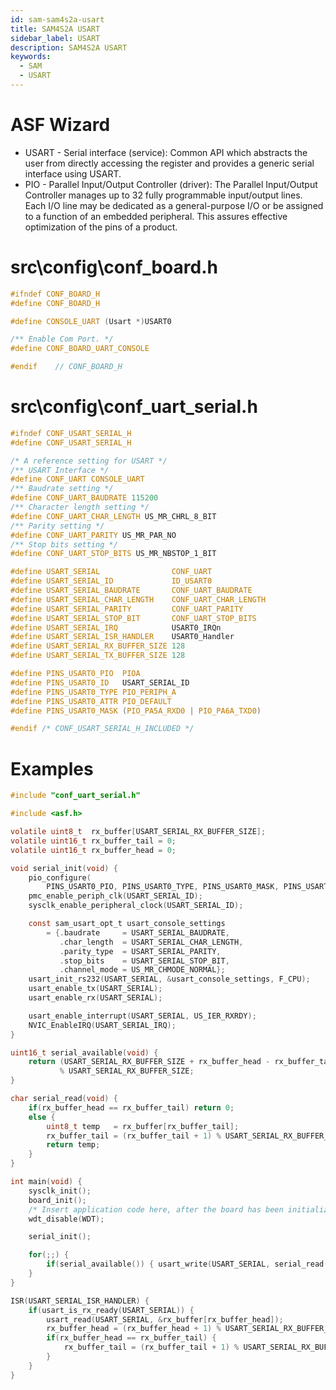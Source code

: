 ```yaml
---
id: sam-sam4s2a-usart
title: SAM4S2A USART
sidebar_label: USART
description: SAM4S2A USART
keywords:
  - SAM
  - USART
---
```


# ASF Wizard

- USART - Serial interface (service): Common API which abstracts the user from directly accessing the register and provides a generic serial interface using USART.
- PIO - Parallel Input/Output Controller (driver): The Parallel Input/Output Controller manages up to 32 fully programmable input/output lines. Each I/O line may be dedicated as a general-purpose I/O or be assigned to a function of an embedded peripheral. This assures effective optimization of the pins of a product.

# src\config\conf_board.h

```c
#ifndef CONF_BOARD_H
#define CONF_BOARD_H

#define CONSOLE_UART (Usart *)USART0

/** Enable Com Port. */
#define CONF_BOARD_UART_CONSOLE

#endif    // CONF_BOARD_H
```

# src\config\conf_uart_serial.h

```c
#ifndef CONF_USART_SERIAL_H
#define CONF_USART_SERIAL_H

/* A reference setting for USART */
/** USART Interface */
#define CONF_UART CONSOLE_UART
/** Baudrate setting */
#define CONF_UART_BAUDRATE 115200
/** Character length setting */
#define CONF_UART_CHAR_LENGTH US_MR_CHRL_8_BIT
/** Parity setting */
#define CONF_UART_PARITY US_MR_PAR_NO
/** Stop bits setting */
#define CONF_UART_STOP_BITS US_MR_NBSTOP_1_BIT

#define USART_SERIAL                CONF_UART
#define USART_SERIAL_ID             ID_USART0
#define USART_SERIAL_BAUDRATE       CONF_UART_BAUDRATE
#define USART_SERIAL_CHAR_LENGTH    CONF_UART_CHAR_LENGTH
#define USART_SERIAL_PARITY         CONF_UART_PARITY
#define USART_SERIAL_STOP_BIT       CONF_UART_STOP_BITS
#define USART_SERIAL_IRQ            USART0_IRQn
#define USART_SERIAL_ISR_HANDLER    USART0_Handler
#define USART_SERIAL_RX_BUFFER_SIZE 128
#define USART_SERIAL_TX_BUFFER_SIZE 128

#define PINS_USART0_PIO  PIOA
#define PINS_USART0_ID   USART_SERIAL_ID
#define PINS_USART0_TYPE PIO_PERIPH_A
#define PINS_USART0_ATTR PIO_DEFAULT
#define PINS_USART0_MASK (PIO_PA5A_RXD0 | PIO_PA6A_TXD0)

#endif /* CONF_USART_SERIAL_H_INCLUDED */
```

# Examples

```c
#include "conf_uart_serial.h"

#include <asf.h>

volatile uint8_t  rx_buffer[USART_SERIAL_RX_BUFFER_SIZE];
volatile uint16_t rx_buffer_tail = 0;
volatile uint16_t rx_buffer_head = 0;

void serial_init(void) {
    pio_configure(
        PINS_USART0_PIO, PINS_USART0_TYPE, PINS_USART0_MASK, PINS_USART0_ATTR);
    pmc_enable_periph_clk(USART_SERIAL_ID);
    sysclk_enable_peripheral_clock(USART_SERIAL_ID);

    const sam_usart_opt_t usart_console_settings
        = {.baudrate     = USART_SERIAL_BAUDRATE,
           .char_length  = USART_SERIAL_CHAR_LENGTH,
           .parity_type  = USART_SERIAL_PARITY,
           .stop_bits    = USART_SERIAL_STOP_BIT,
           .channel_mode = US_MR_CHMODE_NORMAL};
    usart_init_rs232(USART_SERIAL, &usart_console_settings, F_CPU);
    usart_enable_tx(USART_SERIAL);
    usart_enable_rx(USART_SERIAL);

    usart_enable_interrupt(USART_SERIAL, US_IER_RXRDY);
    NVIC_EnableIRQ(USART_SERIAL_IRQ);
}

uint16_t serial_available(void) {
    return (USART_SERIAL_RX_BUFFER_SIZE + rx_buffer_head - rx_buffer_tail)
           % USART_SERIAL_RX_BUFFER_SIZE;
}

char serial_read(void) {
    if(rx_buffer_head == rx_buffer_tail) return 0;
    else {
        uint8_t temp   = rx_buffer[rx_buffer_tail];
        rx_buffer_tail = (rx_buffer_tail + 1) % USART_SERIAL_RX_BUFFER_SIZE;
        return temp;
    }
}

int main(void) {
    sysclk_init();
    board_init();
    /* Insert application code here, after the board has been initialized. */
    wdt_disable(WDT);

    serial_init();

    for(;;) {
        if(serial_available()) { usart_write(USART_SERIAL, serial_read()); }
    }
}

ISR(USART_SERIAL_ISR_HANDLER) {
    if(usart_is_rx_ready(USART_SERIAL)) {
        usart_read(USART_SERIAL, &rx_buffer[rx_buffer_head]);
        rx_buffer_head = (rx_buffer_head + 1) % USART_SERIAL_RX_BUFFER_SIZE;
        if(rx_buffer_head == rx_buffer_tail) {
            rx_buffer_tail = (rx_buffer_tail + 1) % USART_SERIAL_RX_BUFFER_SIZE;
        }
    }
}
```
